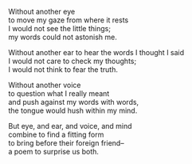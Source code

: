 
Without another eye  
to move my gaze from where it rests  
I would not see the little things;  
my words could not astonish me.

Without another ear
to hear the words I thought I said  
I would not care to check my thoughts;  
I would not think to fear the truth.

Without another voice  
to question what I really meant  
and push against my words with words,  
the tongue would hush within my mind.

But eye, and ear, and voice, and mind  
combine to find a fitting form  
to bring before their foreign friend–  
a poem to surprise us both.
